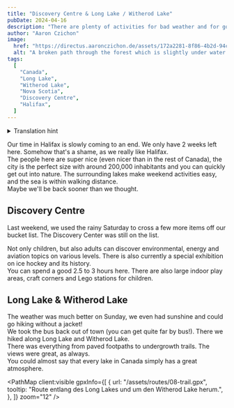```yaml
---
title: "Discovery Centre & Long Lake / Witherod Lake"
pubDate: 2024-04-16
description: "There are plenty of activities for bad weather and for good weather. And we had both last weekend!"
author: "Aaron Czichon"
image:
  href: "https://directus.aaronczichon.de/assets/172a2281-8f86-4b2d-94c8-4d30e545305f.jpg?quality=70&width=1600"
  alt: "A broken path through the forest which is slightly under water."
tags:
  [
    "Canada",
    "Long Lake",
    "Witherod Lake",
    "Nova Scotia",
    "Discovery Centre",
    "Halifax",
  ]
---
```



<details>
  <summary>Translation hint</summary>
  We implemented the English version of this blog for you in June. We will publish
  all new blog entries also in English. Every entry before Jun 24th 2024 is automatically
  translated through DeepL. So please apologize if the translation is not perfect.
  If you want to read the original German entry, please switch to the German version
  of our blog.
</details>

Our time in Halifax is slowly coming to an end. We only have 2 weeks left here. Somehow that's a shame, as we really like Halifax.  
The people here are super nice (even nicer than in the rest of Canada), the city is the perfect size with around 200,000 inhabitants and you can quickly get out into nature. The surrounding lakes make weekend activities easy, and the sea is within walking distance.  
Maybe we'll be back sooner than we thought.

## Discovery Centre

<DirectusImage assetId="a3840d94-bb33-4d25-916f-4d0f975cb975.jpg" />

Last weekend, we used the rainy Saturday to cross a few more items off our bucket list. The Discovery Center was still on the list.

<DirectusImage assetId="a55d59c3-930f-49c3-bc54-b86dd4d22c1b.jpg" />

Not only children, but also adults can discover environmental, energy and aviation topics on various levels. There is also currently a special exhibition on ice hockey and its history.  
You can spend a good 2.5 to 3 hours here. There are also large indoor play areas, craft corners and Lego stations for children.

<DirectusImage assetId="c042ed58-fa97-457d-afe8-0ce648bd60f8.jpg" />

<DirectusImage assetId="29961d80-2cef-4aba-bfcc-bbcc6bac20d7.jpg" />

## Long Lake & Witherod Lake

The weather was much better on Sunday, we even had sunshine and could go hiking without a jacket!  
We took the bus back out of town (you can get quite far by bus!). There we hiked along Long Lake and Witherod Lake.  
There was everything from paved footpaths to undergrowth trails. The views were great, as always.  
You could almost say that every lake in Canada simply has a great atmosphere.

<PathMap
  client:visible
  gpxInfo={[
    {
      url: "/assets/routes/08-trail.gpx",
      tooltip: "Route entlang des Long Lakes und um den Witherod Lake herum.",
    },
  ]}
  zoom="12"
/>
<br />

<DirectusImage assetId="6bb4174d-59ec-4679-bd89-efb071fd26a2.jpg" />

<DirectusImage assetId="08058828-e5b6-4cf5-b666-3bbfbfebd46a.jpg" />

<DirectusImage assetId="99fb007e-7d21-4130-8b95-db55ad1eceaf.jpg" />
